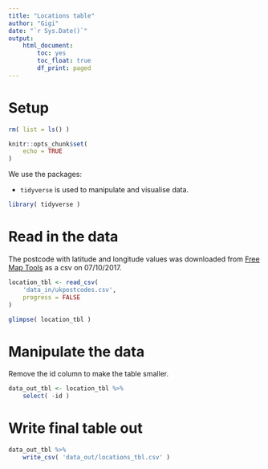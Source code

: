 ```yaml
---
title: "Locations table"
author: "Gigi"
date: "`r Sys.Date()`"
output: 
    html_document:
        toc: yes
        toc_float: true
        df_print: paged
---
```


# Setup

```r
rm( list = ls() )

knitr::opts_chunk$set(
    echo = TRUE
)
```

We use the packages:

* `tidyverse` is used to manipulate and visualise data.

```r
library( tidyverse )
```

# Read in the data

The postcode with latitude and longitude values was downloaded from <a href="https://www.freemaptools.com/download-uk-postcode-lat-lng.htm">Free Map Tools</a> as a csv on 07/10/2017.

```r
location_tbl <- read_csv(
    'data_in/ukpostcodes.csv',
    progress = FALSE
)

glimpse( location_tbl )
```

# Manipulate the data

Remove the id column to make the table smaller.

```r
data_out_tbl <- location_tbl %>% 
    select( -id )
```

# Write final table out

```r
data_out_tbl %>% 
    write_csv( 'data_out/locations_tbl.csv' )
```